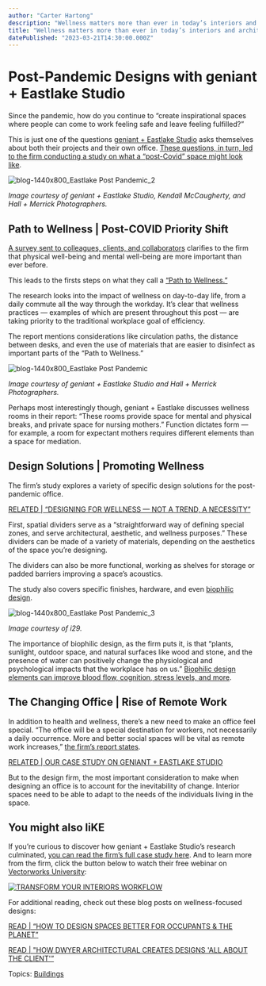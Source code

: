 ```yaml
---
author: "Carter Hartong"
description: "Wellness matters more than ever in today’s interiors and architecture practices. Check out this blog to learn why geniant + Eastlake Studio agrees."
title: "Wellness matters more than ever in today’s interiors and architecture practices. Check out this blog to learn why geniant + Eastlake Studio agrees." 
datePublished: "2023-03-21T14:30:00.000Z"
---
```

# Post-Pandemic Designs with geniant + Eastlake Studio

Since the pandemic, how do you continue to “create inspirational spaces where people can come to work feeling safe and leave feeling fulfilled?”

This is just one of the questions [geniant + Eastlake Studio](https://eastlakestudio.com/) asks themselves about both their projects and their own office. [These questions, in turn, led to the firm conducting a study on what a “post-Covid” space might look like](https://eastlakestudio.com/news-page/2022/3/16/post-covid-space).

![blog-1440x800_Eastlake Post Pandemic_2](https://blog.vectorworks.net/hs-fs/hubfs/Blog%20Images/230310_INT%20Eastlake%20Post-Pandemic/blog-1440x800_Eastlake%20Post%20Pandemic_2.png?width=1440&height=800&name=blog-1440x800_Eastlake%20Post%20Pandemic_2.png)

_Image courtesy of geniant + Eastlake Studio, Kendall McCaugherty, and Hall + Merrick Photographers._

## Path to Wellness | Post-COVID Priority Shift

[A survey sent to colleagues, clients, and collaborators](https://eastlakestudio.com/covid-chapters/pandemic-panic) clarifies to the firm that physical well-being and mental well-being are more important than ever before. 

This leads to the firsts steps on what they call a [“Path to Wellness.”](https://eastlakestudio.com/covid-chapters/path-to-wellness)

The research looks into the impact of wellness on day-to-day life, from a daily commute all the way through the workday. It’s clear that wellness practices — examples of which are present throughout this post — are taking priority to the traditional workplace goal of efficiency.

The report mentions considerations like circulation paths, the distance between desks, and even the use of materials that are easier to disinfect as important parts of the “Path to Wellness.”

![blog-1440x800_Eastlake Post Pandemic](https://blog.vectorworks.net/hs-fs/hubfs/Blog%20Images/230310_INT%20Eastlake%20Post-Pandemic/blog-1440x800_Eastlake%20Post%20Pandemic.png?width=1440&height=800&name=blog-1440x800_Eastlake%20Post%20Pandemic.png)

_Image courtesy of geniant + Eastlake Studio and Hall + Merrick Photographers._

Perhaps most interestingly though, geniant + Eastlake discusses wellness rooms in their report: “These rooms provide space for mental and physical breaks, and private space for nursing mothers.” Function dictates form — for example, a room for expectant mothers requires different elements than a space for mediation.

## Design Solutions | Promoting Wellness

The firm’s study explores a variety of specific design solutions for the post-pandemic office.

[RELATED | “DESIGNING FOR WELLNESS — NOT A TREND, A NECESSITY”](../../../net/vectorworks/blog/how-interiors-can-improve-health-and-wellness.html)

First, spatial dividers serve as a “straightforward way of defining special zones, and serve architectural, aesthetic, and wellness purposes.” These dividers can be made of a variety of materials, depending on the aesthetics of the space you’re designing.

The dividers can also be more functional, working as shelves for storage or padded barriers improving a space’s acoustics.

The study also covers specific finishes, hardware, and even [biophilic design](../../../net/vectorworks/blog/biophilic-design-trend-explained.html).

![blog-1440x800_Eastlake Post Pandemic_3](https://blog.vectorworks.net/hs-fs/hubfs/Blog%20Images/230310_INT%20Eastlake%20Post-Pandemic/blog-1440x800_Eastlake%20Post%20Pandemic_3.png?width=1440&height=800&name=blog-1440x800_Eastlake%20Post%20Pandemic_3.png)

_Image courtesy of i29._

The importance of biophilic design, as the firm puts it, is that “plants, sunlight, outdoor space, and natural surfaces like wood and stone, and the presence of water can positively change the physiological and psychological impacts that the workplace has on us.” [Biophilic design elements can improve blood flow, cognition, stress levels, and more](https://eastlakestudio.com/covid-chapters/design-solutions).

## The Changing Office | Rise of Remote Work

In addition to health and wellness, there’s a new need to make an office feel special. “The office will be a special destination for workers, not necessarily a daily occurrence. More and better social spaces will be vital as remote work increases,” [the firm’s report states](https://eastlakestudio.com/covid-chapters/the-changing-office).

[RELATED | OUR CASE STUDY ON GENIANT + EASTLAKE STUDIO](https://www.vectorworks.net/customer-showcase/design-technology-interiors)

But to the design firm, the most important consideration to make when designing an office is to account for the inevitability of change. Interior spaces need to be able to adapt to the needs of the individuals living in the space.

## You might also liKE

If you’re curious to discover how geniant + Eastlake Studio’s research culminated, [you can read the firm’s full case study here](https://eastlakestudio.com/covid-chapters/2020/8/28/pandemic-panic-skpfz-5cazj-af8f7). And to learn more from the firm, click the button below to watch their free webinar on [Vectorworks University](https://university.vectorworks.net/):

[![TRANSFORM YOUR INTERIORS WORKFLOW](https://no-cache.hubspot.com/cta/default/3018241/3a53c547-9bc9-4d90-9ac3-2425d80eff2a.png)](https://cta-redirect.hubspot.com/cta/redirect/3018241/3a53c547-9bc9-4d90-9ac3-2425d80eff2a) 

For additional reading, check out these blog posts on wellness-focused designs:

[READ | “HOW TO DESIGN SPACES BETTER FOR OCCUPANTS & THE PLANET”](../../../net/vectorworks/blog/sustainable-design-for-interiors-projects-using-time-saving-tools.html)

[READ | "HOW DWYER ARCHITECTURAL CREATES DESIGNS 'ALL ABOUT THE CLIENT'”](../../../net/vectorworks/blog/dwyer-architectural-people-focused-design.html)

 Topics: [Buildings](https://blog.vectorworks.net/topic/buildings) 

 